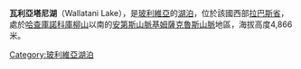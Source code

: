 {{coord|17|1|S|67|21|W|type:waterbody_scale:2000000|display=title}}

'''瓦利亞塔尼湖'''（Wallatani Lake），是[[玻利維亞|玻利維亞]]的[[湖泊|湖泊]]，位於該國西部[[拉巴斯省_(玻利維亞)|拉巴斯省]]，處於[[哈查庫諾科庫柳山|哈查庫諾科庫柳山]]以南的[[安第斯山脈|安第斯山脈]][[基姆薩克魯斯山脈|基姆薩克魯斯山脈]]地區，海拔高度4,866米。

{{Bolivia-geo-stub}}
[[Category:玻利維亞湖泊|Category:玻利維亞湖泊]]